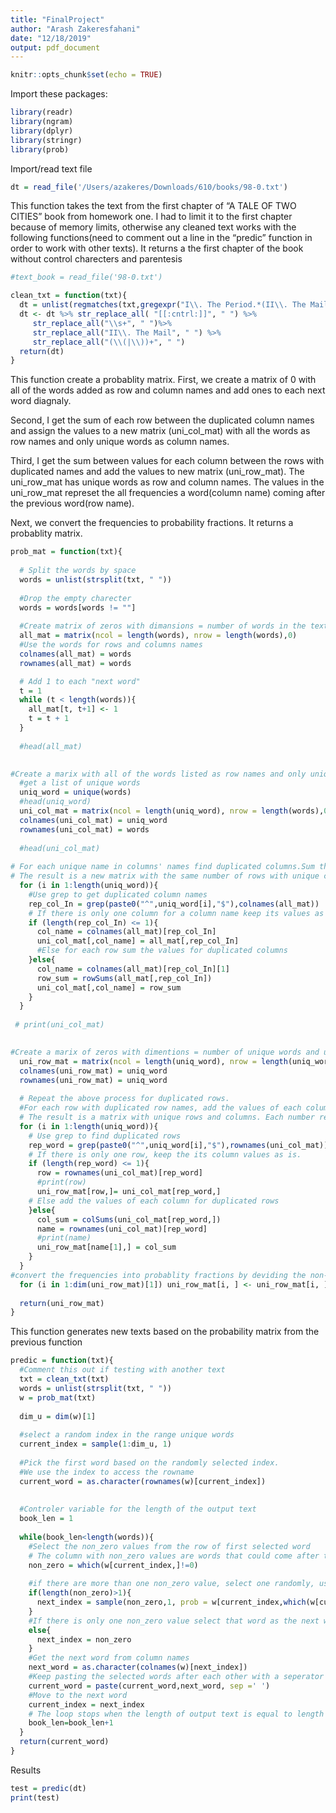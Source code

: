```yaml
---
title: "FinalProject"
author: "Arash Zakeresfahani"
date: "12/18/2019"
output: pdf_document
---
```


```r
knitr::opts_chunk$set(echo = TRUE)
```

Import these packages:
```r
library(readr)
library(ngram)
library(dplyr)
library(stringr)
library(prob)

```

Import/read text file

```r
dt = read_file('/Users/azakeres/Downloads/610/books/98-0.txt')
```

This function takes the text from the first chapter of "A TALE OF TWO CITIES" book from homework one. I had to limit it to the first chapter because of memory limits, otherwise any cleaned text works with the following functions(need to comment out a line in the "predic" function in order to work with other texts).
It returns a the first chapter of the book without control charecters and parentesis 
```r
#text_book = read_file('98-0.txt')

clean_txt = function(txt){
  dt = unlist(regmatches(txt,gregexpr("I\\. The Period.*(II\\. The Mail)", txt)))
  dt <- dt %>% str_replace_all( "[[:cntrl:]]", " ") %>%
     str_replace_all("\\s+", " ")%>%
     str_replace_all("II\\. The Mail", " ") %>%
     str_replace_all("(\\(|\\))+", " ")
  return(dt)
}
```

This function create a probablity matrix. First, we create a matrix of 0 with all of the words added as row and column names and add ones to each next word diagnaly. 

Second, I get the sum of each row between the duplicated column names and assign the values to a new matrix 
(uni_col_mat) with all the words as row names and only unique words as column names. 

Third, I get the sum between values for each column between the rows with duplicated names and add the values to new matrix (uni_row_mat). The uni_row_mat has unique words as row and column names. The values in the uni_row_mat represet the  all frequencies a word(column name) coming after the previous word(row name). 

Next, we convert the frequencies to probability fractions. It returns a probablity matrix. 
```r
prob_mat = function(txt){
  
  # Split the words by space
  words = unlist(strsplit(txt, " "))
  
  #Drop the empty charecter
  words = words[words != ""]
  
  #Create matrix of zeros with dimansions = number of words in the text and all of the words as row and column names. 
  all_mat = matrix(ncol = length(words), nrow = length(words),0)
  #Use the words for rows and columns names
  colnames(all_mat) = words
  rownames(all_mat) = words

  # Add 1 to each "next word"
  t = 1
  while (t < length(words)){
    all_mat[t, t+1] <- 1
    t = t + 1
  }
  
  #head(all_mat)

  
#Create a marix with all of the words listed as row names and only unique names listed as column names
  #get a list of unique words
  uniq_word = unique(words)
  #head(uniq_word)
  uni_col_mat = matrix(ncol = length(uniq_word), nrow = length(words),0)
  colnames(uni_col_mat) = uniq_word
  rownames(uni_col_mat) = words
  
  #head(uni_col_mat)
  
# For each unique name in columns' names find duplicated columns.Sum the values of each row for duplicate columns. 
# The result is a new matrix with the same number of rows with unique column names.
  for (i in 1:length(uniq_word)){
    #Use grep to get duplicated column names
    rep_col_In = grep(paste0("^",uniq_word[i],"$"),colnames(all_mat))
    # If there is only one column for a column name keep its values as is.
    if (length(rep_col_In) <= 1){
      col_name = colnames(all_mat)[rep_col_In]
      uni_col_mat[,col_name] = all_mat[,rep_col_In]
      #Else for each row sum the values for duplicated columns
    }else{
      col_name = colnames(all_mat)[rep_col_In][1]
      row_sum = rowSums(all_mat[,rep_col_In])
      uni_col_mat[,col_name] = row_sum
    }
  }
  
 # print(uni_col_mat)
  

#Create a marix of zeros with dimentions = number of unique words and unique words listed as row names and only unique names listed as column names
  uni_row_mat = matrix(ncol = length(uniq_word), nrow = length(uniq_word),0)
  colnames(uni_row_mat) = uniq_word
  rownames(uni_row_mat) = uniq_word
  
  # Repeat the above process for duplicated rows.
  #For each row with duplicated row names, add the values of each column.
  # The result is a matrix with unique rows and columns. Each number represent the frequency of column name to come after the row name.
  for (i in 1:length(uniq_word)){
    # Use grep to find duplicated rows
    rep_word = grep(paste0("^",uniq_word[i],"$"),rownames(uni_col_mat))
    # If there is only one row, keep the its column values as is.
    if (length(rep_word) <= 1){
      row = rownames(uni_col_mat)[rep_word]
      #print(row)
      uni_row_mat[row,]= uni_col_mat[rep_word,]
    # Else add the values of each column for duplicated rows
    }else{
      col_sum = colSums(uni_col_mat[rep_word,])
      name = rownames(uni_col_mat)[rep_word]
      #print(name)
      uni_row_mat[name[1],] = col_sum
    }
  }
#convert the frequencies into probablity fractions by deviding the non-zero values in each roow by  sum of the row.
  for (i in 1:dim(uni_row_mat)[1]) uni_row_mat[i, ] <- uni_row_mat[i, ] / sum(uni_row_mat[i, ])
  
  return(uni_row_mat)
}
```

This function generates new texts based on the probability matrix from the previous function
```r
predic = function(txt){
  #Comment this out if testing with another text
  txt = clean_txt(txt)
  words = unlist(strsplit(txt, " "))
  w = prob_mat(txt)
  
  dim_u = dim(w)[1]
  
  #select a random index in the range unique words
  current_index = sample(1:dim_u, 1)
  
  #Pick the first word based on the randomly selected index. 
  #We use the index to access the rowname
  current_word = as.character(rownames(w)[current_index])
  
  
  #Controler variable for the length of the output text
  book_len = 1
  
  while(book_len<length(words)){
    #Select the non_zero values from the row of first selected word
    # The column with non_zero values are words that could come after the current word
    non_zero = which(w[current_index,]!=0)
    
    #if there are more than one non_zero value, select one randomly, use prob the take the probablity values into account
    if(length(non_zero)>1){
      next_index = sample(non_zero,1, prob = w[current_index,which(w[current_index,]!=0)])
    } 
    #If there is only one non_zero value select that word as the next word
    else{
      next_index = non_zero
    }
    #Get the next word from column names
    next_word = as.character(colnames(w)[next_index])
    #Keep pasting the selected words after each other with a seperator
    current_word = paste(current_word,next_word, sep =' ')
    #Move to the next word
    current_index = next_index
    # The loop stops when the length of output text is equal to length of inpute text
    book_len=book_len+1
  }
  return(current_word)
}
```

Results
```r
test = predic(dt)
print(test)
```


